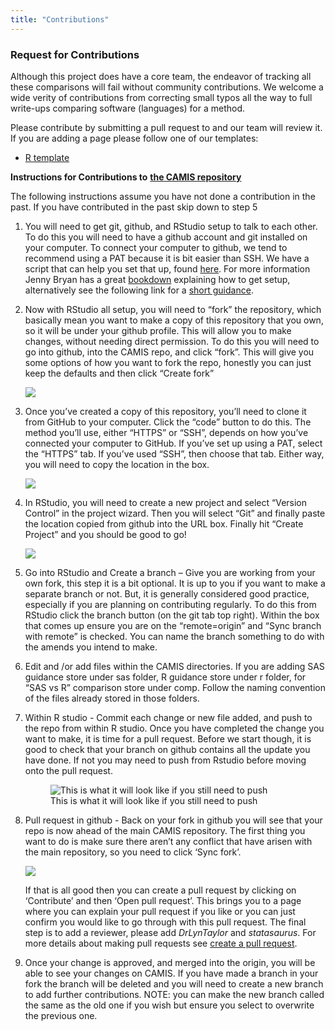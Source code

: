 ```yaml
---
title: "Contributions"
---
```


### Request for Contributions

Although this project does have a core team, the endeavor of tracking all these comparisons will fail without community contributions. We welcome a wide verity of contributions from correcting small typos all the way to full write-ups comparing software (languages) for a method.

Please contribute by submitting a pull request to and our team will review it. If you are adding a page please follow one of our templates:

-   [R template](https://github.com/PSIAIMS/CAMIS/blob/main/templates/R_template.qmd)

**Instructions for Contributions to** [**the CAMIS repository**](https://github.com/PSIAIMS/CAMIS)

The following instructions assume you have not done a contribution in the past. If you have contributed in the past skip down to step 5

1. You will need to get git, github, and RStudio setup to talk to each other. To do this you will need to have a github account and git installed on your computer.  To connect your computer to github, we tend to recommend using a PAT because it is bit easier than SSH.  We have a script that can help you set that up, found [here](https://github.com/PSIAIMS/git-training/blob/3abcc07a37aa50be161392a0327007b92cf35f9c/git-cred.R).
For more information Jenny Bryan has a great [bookdown](https://happygitwithr.com) explaining how to get setup, alternatively see the following link for a [short guidance](https://github.com/PSIAIMS/CAMIS/blob/main/minutes/posts/13Feb2023_Contributing%20to%20the%20CAMIS%20project_Setting%20up%20communication%20between%20github%20and%20R%20studio.docx).

2.  Now with RStudio all setup, you will need to "fork" the repository, which basically mean you want to make a copy of this repository that you own, so it will be under your github profile. This will allow you to make changes, without needing direct permission. To do this you will need to go into github, into the CAMIS repo, and click "fork". This will give you some options of how you want to fork the repo, honestly you can just keep the defaults and then click "Create fork"

    ![](images/contributions/forking.png)

3.  Once you've created a copy of this repository, you'll need to clone it from GitHub to your computer. Click the "code" button to do this. The method you'll use, either "HTTPS" or "SSH", depends on how you've connected your computer to GitHub. If you've set up using a PAT, select the "HTTPS" tab. If you've used "SSH", then choose that tab. Either way, you will need to copy the location in the box.

    ![](images/contributions/clone.png)

4.  In RStudio, you will need to create a new project and select "Version Control" in the project wizard. Then you will select "Git" and finally paste the location copied from github into the URL box. Finally hit "Create Project" and you should be good to go!

    ![](images/contributions/clone2.png)

5.  Go into RStudio and Create a branch -- Give you are working from your own fork, this step it is a bit optional. It is up to you if you want to make a separate branch or not. But, it is generally considered good practice, especially if you are planning on contributing regularly. To do this from RStudio click the branch button (on the git tab top right). Within the box that comes up ensure you are on the "remote=origin" and "Sync branch with remote" is checked. You can name the branch something to do with the amends you intend to make.

6.  Edit and /or add files within the CAMIS directories. If you are adding SAS guidance store under sas folder, R guidance store under r folder, for "SAS vs R" comparison store under comp. Follow the naming convention of the files already stored in those folders.

7.  Within R studio - Commit each change or new file added, and push to the repo from within R studio. Once you have completed the change you want to make, it is time for a pull request. Before we start though, it is good to check that your branch on github contains all the update you have done. If not you may need to push from Rstudio before moving onto the pull request.

    ![This is what it will look like if you still need to push](images/contributions/push.png)

8.  Pull request in github - Back on your fork in github you will see that your repo is now ahead of the main CAMIS repository. The first thing you want to do is make sure there aren't any conflict that have arisen with the main repository, so you need to click 'Sync fork'.

    ![](images/contributions/make-pr.png)

    If that is all good then you can create a pull request by clicking on 'Contribute' and then 'Open pull request'. This brings you to a page where you can explain your pull request if you like or you can just confirm you would like to go through with this pull request. The final step is to add a reviewer, please add *DrLynTaylor* and *statasaurus*. For more details about making pull requests see [create a pull request](https://docs.github.com/en/pull-requests/collaborating-with-pull-requests/proposing-changes-to-your-work-with-pull-requests/creating-a-pull-request).

9.  Once your change is approved, and merged into the origin, you will be able to see your changes on CAMIS. If you have made a branch in your fork the branch will be deleted and you will need to create a new branch to add further contributions. NOTE: you can make the new branch called the same as the old one if you wish but ensure you select to overwrite the previous one.
